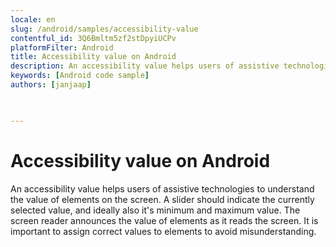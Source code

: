 ```yaml
---
locale: en
slug: /android/samples/accessibility-value
contentful_id: 3Q6Bmltm5zf2stDpyiUCPv
platformFilter: Android
title: Accessibility value on Android
description: An accessibility value helps users of assistive technologies to understand the value of elements on the screen.
keywords: [Android code sample]
authors: [janjaap]


	
---
```


# Accessibility value on Android

An accessibility value helps users of assistive technologies to understand the value of elements on the screen. A slider should indicate the currently selected value, and ideally also it's minimum and maximum value. The screen reader announces the value of elements as it reads the screen. It is important to assign correct values to elements to avoid misunderstanding.

<CodeSample id="accessibility-value" locale="en" platform="android"/>